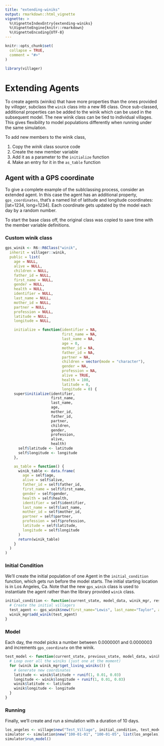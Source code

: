 ```yaml
---
title: "extending-winiks"
output: rmarkdown::html_vignette
vignette: >
  %\VignetteIndexEntry{extending-winiks}
  %\VignetteEngine{knitr::rmarkdown}
  %\VignetteEncoding{UTF-8}
---
```


```r
knitr::opts_chunk$set(
  collapse = TRUE,
  comment = "#>"
)
```

```r
library(villager)
```
# Extending Agents
To create agents (winiks) that have more properties than the ones provided by _villager_, subclass the `winik` class into a new R6 class. Once sub-classed, additional properties can be added to the winik which can be used in the subsequent model. The new winik class can be tied to individual villages. This gives flexibility to model populations differently when running under the same simulation.

To add new members to the winik class,

1. Copy the _winik_ class source code
2. Create the new member variable
3. Add it as a parameter to the `initialize` function
4. Make an entry for it in the `as_table` function

## Agent with a GPS coordinate

To give a complete example of the sublclassing process, consider an extended agent. In this case the agent has an additional property, `gps_coordinates`, that's a named list of latitude and longitude coordinates: [lat=1234, long=1234]. Each coordinate gets updated by the model each day by a random number.

To start the base class off, the original class was copied to save time with the member variable definitions.

### Custom winik class

```r
gps_winik <- R6::R6Class("winik",
  inherit = villager::winik,
  public = list(
    age = NULL,
    alive = NULL,
    children = NULL,
    father_id = NULL,
    first_name = NULL,
    gender = NULL,
    health = NULL,
    identifier = NULL,
    last_name = NULL,
    mother_id = NULL,
    partner = NULL,
    profession = NULL,
    latitude = NULL,
    longitude = NULL,

    initialize = function(identifier = NA,
                          first_name = NA,
                          last_name = NA,
                          age = 0,
                          mother_id = NA,
                          father_id = NA,
                          partner = NA,
                          children = vector(mode = "character"),
                          gender = NA,
                          profession = NA,
                          alive = TRUE,
                          health = 100,
                          latitude = 0,
                          longitude = 0) {
    super$initialize(identifier,
                     first_name,
                     last_name,
                     age,
                     mother_id,
                     father_id,
                     partner,
                     children,
                     gender,
                     profession,
                     alive,
                     health)
      self$latitude <- latitude
      self$longitude <- longitude
    },

    as_table = function() {
      winik_table <- data.frame(
        age = self$age,
        alive = self$alive,
        father_id = self$father_id,
        first_name = self$first_name,
        gender = self$gender,
        health = self$health,
        identifier = self$identifier,
        last_name = self$last_name,
        mother_id = self$mother_id,
        partner = self$partner,
        profession = self$profession,
        latitude = self$latitude,
        longitude = self$longitude
      )
      return(winik_table)
    }
  )
)

```

### Initial Condition

We'll create the initial population of one Agent in the `initial_condition` function, which gets run before the model starts. The initial starting location is in Los Angeles, Ca. Note that the new `gps_winik` class is used to instantiate the agent rather than the library provided `winik` class.

```r
initial_condition <- function(current_state, model_data, winik_mgr, resource_mgr) {
  # Create the initial villagers
  test_agent <- gps_winik$new(first_name="Lewis", last_name="Taylor", age=9125, latitude=33.8785486, longitude=-118.0434921)
  winik_mgr$add_winik(test_agent)
}
```

### Model

Each day, the model picks a number between 0.0000001 and 0.0000003 and increments `gps_coordinate` on the winik.

```r
test_model <- function(current_state, previous_state, model_data, winik_mgr, resource_mgr) {
  # Loop over all the winiks (just one at the moment)
  for (winik in winik_mgr$get_living_winiks()) {
    # Generate new coordinates
    latitude <- winik$latitude + runif(1, 0.01, 0.03)
    longitude <- winik$longitude + runif(1, 0.01, 0.03)
    winik$latitude <- latitude
    winik$longitude <- longitude
  }
}
```

### Running

Finally, we'll create and run a simulation with a duration of 10 days.
```r
los_angeles <- village$new("Test_Village", initial_condition, test_model, gps_winik)
simulator <- simulation$new("100-01-01", "100-01-05", list(los_angeles))
simulator$run_model()
```
